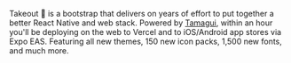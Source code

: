 
Takeout 🥡 is a bootstrap that delivers on years of effort to put together a better React Native and web stack. Powered by [Tamagui](https://tamagui.dev/), within an hour you'll be deploying on the web to Vercel and to iOS/Android app stores via Expo EAS. Featuring all new themes, 150 new icon packs, 1,500 new fonts, and much more.